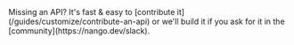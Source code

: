 <Tip>
    Missing an API? It's fast & easy to [contribute it](/guides/customize/contribute-an-api) or we'll build it if you ask for
    it in the [community](https://nango.dev/slack).
</Tip>

<CardGroup cols={4}>
    <Card title="Coros" href="/integrations/all/coros" color="#68a063" />
    <Card title="Fitbit" href="/integrations/all/fitbit" color="#68a063" />
    <Card title="Garmin" href="/integrations/all/garmin" color="#68a063" />
    <Card title="Oura" href="/integrations/all/oura" color="#68a063" />
    <Card title="Strava" href="/integrations/all/strava" color="#68a063" />
    <Card title="Twitch" href="/integrations/all/twitch" color="#68a063" />
    <Card title="Whoop" href="/integrations/all/whoop" color="#68a063" />
</CardGroup>
